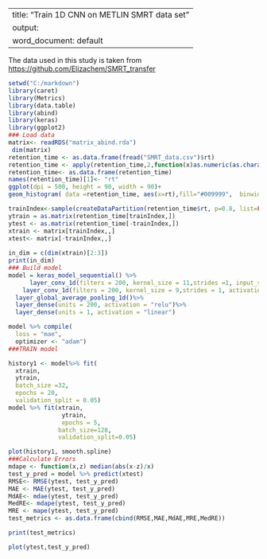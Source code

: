 
---
title: "Train 1D CNN on METLIN SMRT data set"
output:
    word_document: default
--- 


The data used in this study is taken from <https://github.com/Elizachem/SMRT_transfer>


```{r data, cache=T, warnings = F, message=FALSE}
setwd("C:/markdown")
library(caret)
library(Metrics)
library(data.table)
library(abind)
library(keras)
library(ggplot2)
### Load data
matrix<- readRDS("matrix_abind.rda")
 dim(matrix)
retention_time <- as.data.frame(fread("SMRT_data.csv")$rt) 
retention_time <- apply(retention_time,2,function(x)as.numeric(as.character(x)))
retention_time<- as.data.frame(retention_time)
names(retention_time)[1]<- "rt"
ggplot(dpi = 500, height = 90, width = 90)+ 
geom_histogram( data =retention_time, aes(x=rt),fill="#009999",  binwidth = 0.8,colour= "white", alpha = 0.7,  show.legend = F)

trainIndex<-sample(createDataPartition(retention_time$rt, p=0.8, list=FALSE))
ytrain = as.matrix(retention_time[trainIndex,])
ytest <- as.matrix(retention_time[-trainIndex,])
xtrain <- matrix[trainIndex,,]
xtest<- matrix[-trainIndex,,]
 
in_dim = c(dim(xtrain)[2:3])
print(in_dim)
### Build model
model = keras_model_sequential() %>%
      layer_conv_1d(filters = 200, kernel_size = 11,strides =1, input_shape = in_dim, activation = "relu")%>%
    layer_conv_1d(filters = 200, kernel_size = 9,strides = 1, activation = "relu") %>% 
  layer_global_average_pooling_1d()%>%
  layer_dense(units = 200, activation = "relu")%>%
  layer_dense(units = 1, activation = "linear")

model %>% compile(
  loss = "mae",
  optimizer <- "adam")
###TRAIN model

history1 <- model%>% fit(
  xtrain,
  ytrain,
  batch_size =32,
  epochs = 20,
  validation_split = 0.05)
model %>% fit(xtrain, 
               ytrain,
               epochs = 5, 
              batch_size=128, 
              validation_split=0.05)

plot(history1, smooth.spline)
###Calculate Errors
mdape <- function(x,z) median(abs(x-z)/x)
test_y_pred = model %>% predict(xtest)
RMSE<- RMSE(ytest, test_y_pred)
MAE <- MAE(ytest, test_y_pred)
MdAE<- mdae(ytest, test_y_pred)
MedRE<- mdape(ytest, test_y_pred)
MRE <- mape(ytest, test_y_pred)
test_metrics <- as.data.frame(cbind(RMSE,MAE,MdAE,MRE,MedRE))

print(test_metrics)

plot(ytest,test_y_pred)


```





